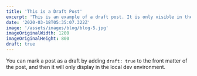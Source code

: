```yaml
---
title: 'This is a Draft Post'
excerpt: 'This is an example of a draft post. It is only visible in the local dev environment.'
date: '2020-03-18T05:35:07.322Z'
image: '/assets/images/blog/blog-5.jpg'
imageOriginalWidth: 1200
imageOriginalHeight: 800
draft: true
---
```


You can mark a post as a draft by adding `draft: true` to the front matter of the post, and then it will only display in the local dev environment.
